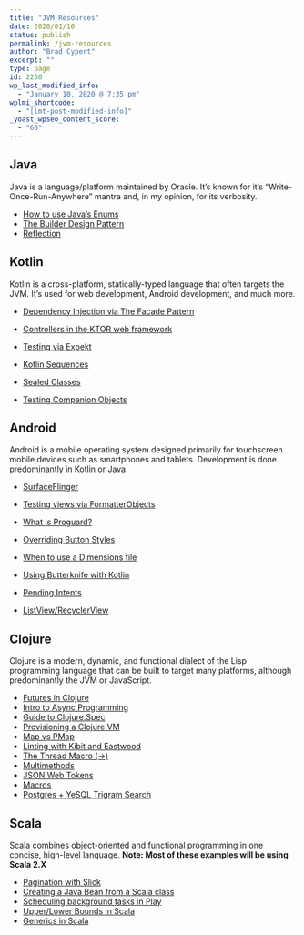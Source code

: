 ```yaml
---
title: "JVM Resources"
date: 2020/01/10
status: publish
permalink: /jvm-resources
author: "Brad Cypert"
excerpt: ""
type: page
id: 2260
wp_last_modified_info:
  - "January 10, 2020 @ 7:35 pm"
wplmi_shortcode:
  - "[lmt-post-modified-info]"
_yoast_wpseo_content_score:
  - "60"
---
```


## Java

Java is a language/platform maintained by Oracle. It’s known for it’s “Write-Once-Run-Anywhere” mantra and, in my opinion, for its verbosity.

- [How to use Java’s Enums](https://www.bradcypert.com/a-beginners-guide-to-java-enums/)
- [The Builder Design Pattern](https://www.bradcypert.com/design-patterns-builder/)
- [Reflection ](https://www.bradcypert.com/intro-to-reflection-in-java/)

## Kotlin

Kotlin is a cross-platform, statically-typed language that often targets the JVM. It’s used for web development, Android development, and much more.

- [Dependency Injection via The Facade Pattern](https://www.bradcypert.com/the-facade-pattern-for-simple-dependency-injection/)
- [Controllers in the KTOR web framework](https://www.bradcypert.com/controllers-in-ktor/)
- [Testing via Expekt](https://www.bradcypert.com/bdd-assertions-expekt-kotlin/)

- [Kotlin Sequences](https://www.bradcypert.com/sequence-a-kotlin-type/)
- [Sealed Classes](https://www.bradcypert.com/kotlin-sealed-classes/)
- [Testing Companion Objects](https://www.bradcypert.com/static-methods-companion-objects-and-testing/)

## Android

Android is a mobile operating system designed primarily for touchscreen mobile devices such as smartphones and tablets. Development is done predominantly in Kotlin or Java.

- [SurfaceFlinger](https://www.bradcypert.com/what-is-androids-surfaceflinger/)
- [Testing views via FormatterObjects](https://www.bradcypert.com/formatter-objects-testable-fragments/)
- [What is Proguard?](https://www.bradcypert.com/what-the-heck-is-androids-proguard/)
- [Overriding Button Styles](https://www.bradcypert.com/overriding-button-styles-in-android/)

- [When to use a Dimensions file](https://www.bradcypert.com/the-complete-guide-to-dimensions-in-android/)
- [Using Butterknife with Kotlin](https://www.bradcypert.com/using-butterknife-kotlin/)
- [Pending Intents](https://www.bradcypert.com/android-pending-intents/)
- [ListView/RecyclerView](https://www.bradcypert.com/android-listview-recyclerview-adapters/)

## Clojure

Clojure is a modern, dynamic, and functional dialect of the Lisp programming language that can be built to target many platforms, although predominantly the JVM or JavaScript.

- [Futures in Clojure](https://www.bradcypert.com/using-futures-in-clojure/)
- [Intro to Async Programming](https://www.bradcypert.com/clojure-async/)
- [Guide to Clojure.Spec](https://www.bradcypert.com/an-informal-guide-to-clojure-spec/)
- [Provisioning a Clojure VM](https://www.bradcypert.com/provisioning-a-development-environment-for-clojure-web-services-via-ansible-and-vagrant/)
- [Map vs PMap](https://www.bradcypert.com/understanding-clojures-map-pmap/)
- [Linting with Kibit and Eastwood](https://www.bradcypert.com/clojure-kibit-eastwood/)
- [The Thread Macro (-&gt;) ](https://www.bradcypert.com/threading-pipelines-in-clojure/)
- [Multimethods](https://www.bradcypert.com/mighty-morphing-multimethods/)
- [JSON Web Tokens](https://www.bradcypert.com/using-json-web-tokens-with-clojure/)
- [Macros](https://www.bradcypert.com/understanding-clojure-macros/)
- [Postgres + YeSQL Trigram Search](https://www.bradcypert.com/adding-trigram-searching-to-a-clojure-webapp/)

## Scala

Scala combines object-oriented and functional programming in one concise, high-level language. **Note: Most of these examples will be using Scala 2.X**

- [Pagination with Slick](https://www.bradcypert.com/a-quick-script-to-update-all-of-your-npm-dependencies/)
- [Creating a Java Bean from a Scala class](https://www.bradcypert.com/creating-a-java-bean-from-a-scala-class/)
- [Scheduling background tasks in Play](https://www.bradcypert.com/scheduling-background-jobs-in-play-with-scala/)
- [Upper/Lower Bounds in Scala](https://www.bradcypert.com/upper-and-lower-bounds-in-scala/)
- [Generics in Scala](https://www.bradcypert.com/using-generics-in-scala/)
